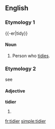 ==English==

===Etymology 1===
{{-er|tidy}}

====Noun====
{{en-noun}}

# Person who [[tidy|tidies]].

===Etymology 2===
see {{term|tidy|lang=en}}

====Adjective====
'''tidier'''

# {{comparative of|tidy}}

[[fr:tidier]]
[[simple:tidier]]